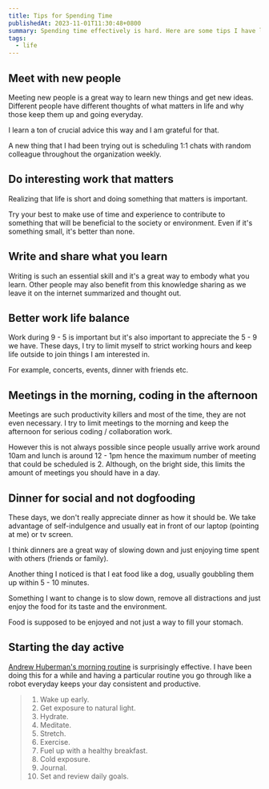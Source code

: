 ```yaml
---
title: Tips for Spending Time
publishedAt: 2023-11-01T11:30:48+0800
summary: Spending time effectively is hard. Here are some tips I have learned over the years that I find useful to learn or adapt in life.
tags:
  - life
---
```


## Meet with new people

Meeting new people is a great way to learn new things and get new ideas. Different people have different thoughts of what matters in life and why those keep them up and going everyday.

I learn a ton of crucial advice this way and I am grateful for that.

A new thing that I had been trying out is scheduling 1:1 chats with random colleague throughout the organization weekly.

## Do interesting work that matters

Realizing that life is short and doing something that matters is important.

Try your best to make use of time and experience to contribute to something that will be beneficial to the society or environment. Even if it's something small, it's better than none.

## Write and share what you learn

Writing is such an essential skill and it's a great way to embody what you learn.
Other people may also benefit from this knowledge sharing as we leave it on the internet summarized and thought out.

## Better work life balance

Work during 9 - 5 is important but it's also important to appreciate the 5 - 9 we have.
These days, I try to limit myself to strict working hours and keep life outside to join things I am interested in.

For example, concerts, events, dinner with friends etc.

## Meetings in the morning, coding in the afternoon

Meetings are such productivity killers and most of the time, they are not even necessary. I try to limit meetings to the morning and keep the afternoon for serious coding / collaboration work.

However this is not always possible since people usually arrive work around 10am and lunch is around 12 - 1pm hence the maximum number of meeting that could be scheduled is 2. Although, on the bright side, this limits the amount of meetings you should have in a day.

## Dinner for social and not dogfooding

These days, we don't really appreciate dinner as how it should be. We take advantage of self-indulgence and usually eat in front of our laptop (pointing at me) or tv screen.

I think dinners are a great way of slowing down and just enjoying time spent with others (friends or family).

Another thing I noticed is that I eat food like a dog, usually goubbling them up within 5 - 10 minutes.

Something I want to change is to slow down, remove all distractions and just enjoy the food for its taste and the environment.

Food is supposed to be enjoyed and not just a way to fill your stomach.

## Starting the day active

[Andrew Huberman's morning routine](https://www.youtube.com/watch?v=gR_f-iwUGY4) is surprisingly effective. I have been doing this for a while and having a particular routine you go through like a robot everyday keeps your day consistent and productive.

> 1. Wake up early.
> 2. Get exposure to natural light.
> 3. Hydrate.
> 4. Meditate.
> 5. Stretch.
> 6. Exercise.
> 7. Fuel up with a healthy breakfast.
> 8. Cold exposure.
> 9. Journal.
> 10. Set and review daily goals.
